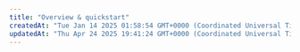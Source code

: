 ```yaml
---
title: "Overview & quickstart"
createdAt: "Tue Jan 14 2025 01:58:54 GMT+0000 (Coordinated Universal Time)"
updatedAt: "Thu Apr 24 2025 19:41:24 GMT+0000 (Coordinated Universal Time)"
---
```


<script type="application/ld+json" dangerouslySetInnerHTML={{
  __html: JSON.stringify({
    "@context": "https://schema.org",
    "@type": "HowTo",
    "name": "How to Get Started with Vast.ai CLI",
    "description": "A quickstart guide to installing and using the Vast.ai Python CLI for managing GPU instances.",
    "step": [
      {
        "@type": "HowToStep",
        "name": "Install the CLI",
        "text": "Install the latest stable PyPI release with: pip install vastai. Alternatively, get the very latest version directly from github with: wget https://raw.githubusercontent.com/vast-ai/vast-python/master/vast.py -O vast; chmod +x vast;"
      },
      {
        "@type": "HowToStep",
        "name": "Set Your API Key",
        "text": "Login to the vast.ai website and get an api-key from https://cloud.vast.ai/cli/. Copy the command under the heading Login / Set API Key and run it. The command will be something like: vastai set api-key xxxxxxxxxxxxxxxxxxxxxxxxxxxxxxxxxxxxxxx. The set api-key command saves your api-key in a hidden file in your home directory. Do not share your api-keys with anyone."
      },
      {
        "@type": "HowToStep",
        "name": "Search for GPU Instances",
        "text": "Use vastai search offers to find machines for rent. You can filter results with parameters like: vastai search offers 'compute_cap >= 800' or vastai search offers 'reliability > 0.99 num_gpus>=4' -o 'num_gpus-'. The search command supports all of the filters and sort options that the website GUI uses."
      },
      {
        "@type": "HowToStep",
        "name": "Create an Instance",
        "text": "Create instances using the create instance command referencing an instance type ID returned from search offers. For example: vastai create instance 2459368 --image vastai/tensorflow --disk 32 --ssh --direct. Once created, the instance must first pull the image if not cached, then boots and transitions to the running state."
      },
      {
        "@type": "HowToStep",
        "name": "Manage Your Instances",
        "text": "Use vastai show instances to view your instances. Use vastai start instance and vastai stop instance to control them. Stop an instance to avoid GPU charges while maintaining storage. Use vastai copy to move data between instances or cloud storage. When done, use vastai destroy instance to avoid ongoing storage charges."
      }
    ]
  })
}} />

We provide a python CLI (open-source) for managing Vast.ai resources from the command line.  You can use the --explain option with any CLI command to see the underlying API calls if needed.

## PyPI Install

You can install the latest stable PyPI release with:

```text Text
pip install vastai
```

## Github

Alternatively you can get the very latest version directly from github:

```text Text
wget https://raw.githubusercontent.com/vast-ai/vast-python/master/vast.py -O vast; chmod +x vast;
```

This repository contains the open source python command line interface for vast.ai.
This CLI has all of the functionality of the vast.ai website GUI and uses the same underlying REST API.
The CLI is self-contained in the single script file `vast.py`.

## Quickstart

In order to authenticate most commands you will need to first login to the vast.ai website and get an api-key. Go to https://cloud.vast.ai/cli/. Copy the command under the heading "Login / Set API Key" and run it. The command will be something like:

`vastai set api-key xxxxxxxxxxxxxxxxxxxxxxxxxxxxxxxxxxxxxxx`

where the `xxxx...` is a unique api-key (a long hexadecimal number).
Note that if the script is named "vast" in this command on the website and your installed script is named "vast.py" you will need to change the name of the script in the command you run.
The `set api-key` command saves your api-key in a hidden file in your home directory.
Do not share your api-keys with anyone as they authenticate commands from your account.
Your default main key allows full access to all commands without limitations. To create restricted keys, use the `create api-key` command (see [CLI commands](/cli/commands#create-api-key)) with the permission JSON structure described in the [permissions documentation](/api-reference/permissions-and-authorization).

## Usage

For the most up to date help, use 'vast.py --help'. You can then get a list of the available commands. Each command also typically has help documentation:

```text Text
vastai --help
```

Here's how to search for available machines to rent:

```text Text
vastai search offers --help
```

There are many parameters that can be used to filter the results. The search command supports all of the filters and sort options that the website GUI uses.
To find GPU instances with compute capability 8.0 or higher:

```text Text
vastai search offers 'compute_cap >= 800 '
```

To find instances with a reliability score \>= 0.99 and at least 4 gpus, ordering by num of gpus descending:

```text Text
vastai search offers 'reliability > 0.99 num_gpus>=4' -o 'num_gpus-'
```

The output of this command at the time of this writing is

```text Text
ID       CUDA  Num  Model        PCIE_BW  vCPUs     RAM  Storage  $/hr     DLPerf  DLP/$  Nvidia Driver Version  Net_up  Net_down  R      Max_Days  machine_id
1596177  11.4  10x  GTX_1080     5.5      48.0    257.9  4628     2.0000   73.0    36.5   470.63.01              653.3   854.5     99.5   -         638
2459430  11.5   8x  RTX_A5000    9.1      128.0   515.8  3094     4.0000   209.4   52.3   495.46                 1844.2  2669.6    99.7   12.0      4384
2459380  11.4   8x  RTX_3070     6.3      12.0     64.0  710      1.4200   67.2    47.3   470.86                 0.0     0.0       99.8   -         4102
2456624  11.4   8x  RTX_2080_Ti  10.7     32.0    257.9  1653     2.8000   126.4   45.2   470.82.00              14.6    214.2     99.8   28.7      3047
2456622  11.4   8x  RTX_2080_Ti  10.8     32.0    128.9  1651     2.8000   127.1   45.4   470.82.00              14.9    214.7     99.1   28.7      1569
2456600  11.5   8x  RTX_2080_Ti  10.9     48.0    256.6  1704     2.4000   125.5   52.3   495.29.05              169.0   169.8     99.7   25.7      4058
2455617  11.2   8x  RTX_3090     21.7     64.0    515.8  6165     6.4000   261.1   40.8   460.67                 477.6   707.2     99.8   28.7      2980
2454397  11.2   8x  A100_SXM4    22.4     128.0  2064.1  21568    13.2000  300.1   22.7   460.106.00             708.7   1119.8    99.2   -         4762
2405590  11.4   8x  RTX_2080_Ti  11.2     48.0    257.9  1629     3.8000   125.5   33.0   470.82.00              389.4   608.8     100.0  1.8       2776
2364579  11.4   8x  A100_PCIE    18.5     128.0   515.8  4813     14.8000  278.8   18.8   470.74                 472.4   699.0     99.9   28.7      3459
2281839  11.2   8x  Tesla_V100   11.8     72.0    483.1  1171     5.6000   193.6   34.6   460.67                 493.0   697.8     100.0  28.7      2744
2281832  11.2   8x  A100_PCIE    17.7     64.0    515.9  5821     14.8000  276.7   18.7   460.91.03              478.2   655.5     99.9   28.7      2901
2452630  11.4   7x  RTX_3090     6.3      28.0     64.0  61       3.5000   165.5   47.3   470.86                 84.6    84.4      99.3   3.8       4420
2342561  11.4   7x  RTX_3090     6.1      96.0    257.6  1664     4.5500   149.2   32.8   470.82.00              476.9   671.7     99.4   1.7       4202
2237983  11.4   7x  RTX_3090     12.5     32.0    257.6  3228     3.1500   204.5   64.9   470.86                 194.4   183.8     99.1   -         4207
2459511  11.4   6x  RTX_3090     6.2      -       128.8  812      2.8200   150.2   53.2   470.94                 374.4   271.4     99.0   6.7       3129
2448342  11.5   6x  RTX_A6000    12.4     64.0    515.7  6695     3.6000   169.8   47.2   495.29.05              668.6   1082.6    99.6   -         3624
2437565  11.4   6x  RTX_3090     23.0     16.0    128.8  1676     5.4000   196.8   36.5   470.94                 34.1    131.5     99.4   -         4238
2332973  11.2   6x  RTX_3090     11.9     48.0    193.3  1671     3.3000   180.3   54.6   460.84                 582.1   737.6     99.9   25.6      3552
2459459  11.5   4x  RTX_3090     23.1     32.0    257.8  1363     2.0000   131.2   65.6   495.46                 1954.7  2725.8    99.6   12.0      3059
2459428  11.5   4x  RTX_A5000    24.6     64.0    515.8  1547     2.0000   104.9   52.4   495.46                 1844.2  2669.6    99.7   12.0      4384
2459368  11.4   4x  RTX_3090     25.3     48.0     64.2  133      1.3967   130.5   93.4   470.86                 0.0     0.0       99.4   -         4637
2458968  11.6   4x  RTX_3090     11.7     16.0    128.5  752      1.4000   79.8    57.0   510.39.01              797.8   842.7     99.9   4.0       2555
2458878  11.6   4x  RTX_3090     11.6     36.0    128.5  1531     1.4000   81.9    58.5   510.39.01              757.1   807.6     99.9   4.0       3646
2458845  11.6   4x  RTX_3090     3.1      12.0    128.5  369      1.4000   92.4    66.0   510.39.01              725.7   852.2     99.8   4.0       700
2458838  11.6   4x  RTX_3090     5.7      48.0    128.9  624      1.4000   85.3    60.9   510.39.01              574.9   731.7     99.8   4.0       2217
2454395  11.2   4x  A100_SXM4    22.9     64.0   2064.1  10784    6.6000   150.0   22.7   460.106.00             708.7   1119.8    99.2   -         4762
2452632  11.4   4x  RTX_3090     6.3      16.0     64.0  35       2.0000   123.5   61.8   470.86                 84.6    84.4      99.3   3.8       4420
2450275  11.4   4x  RTX_3080_Ti  12.5     32.0    128.7  817      1.8000   128.8   71.6   470.82.00              278.3   350.4     99.7   -         4260
2449210  11.5   4x  RTX_3090     11.2     48.0    128.9  324      2.0000   89.7    44.9   495.29.05              688.3   775.4     99.8   -         2764
2445175  11.4   4x  RTX_3090     11.9     32.0    257.6  1530     2.0000   135.4   67.7   470.86                 868.6   887.1     99.7   25.9      3055
2444916  11.4   4x  RTX_3090     11.9     16.0    128.7  1576     1.4000   131.8   94.2   470.82.00              39.4    402.3     99.9   -         3759
2437188  11.4   4x  Tesla_P100   11.7     24.0     95.2  2945     0.7200   44.8    62.2   470.82.00              10.9    76.2      99.5   0.1       3969
2437179  11.4   4x  Tesla_P100   11.7     32.0    192.1  3070     0.7200   44.8    62.3   470.82.00              11.1    66.0      99.2   0.0       4159
2431606  11.4   4x  RTX_3090     17.9     32.0    110.7  330      1.8400   134.3   73.0   470.82.01              584.6   813.4     99.7   4.4       4079
2419191  11.4   4x  RTX_2080_Ti  6.3      32.0     64.4  837      2.0000   64.7    32.4   470.63.01              40.5    205.9     99.7   -         162
2405589  11.4   4x  RTX_2080_Ti  10.8     24.0    257.9  815      1.9000   62.8    33.0   470.82.00              389.4   608.8     100.0  1.8       2776
2392087  11.4   4x  RTX_A6000    10.8     32.0    515.9  1247     1.8000   64.5    35.8   470.94                 669.9   705.4     99.1   10.9      4782
2377227  11.2   4x  RTX_3090     6.3      24.0     64.3  1638     2.0000   128.3   64.1   460.32.03              37.8    145.0     99.7   3.0       2672
2349173  11.4   4x  RTX_3090     23.2     48.0    128.7  1475     2.0000   107.4   53.7   470.86                 33.2    84.2      99.8   47.3      3949
2338635  11.4   4x  RTX_3090     23.0     32.0    128.5  3151     1.6000   108.8   68.0   470.86                 33.8    86.4      99.6   47.4      3948
2303959  11.2   4x  RTX_3090     11.7     28.0    128.8  791      2.1200   131.3   61.9   460.32.03              519.7   570.7     99.5   -         3042
2281830  11.2   4x  A100_PCIE    18.1     32.0    515.9  2910     7.4000   143.6   19.4   460.91.03              478.2   655.5     99.9   28.7      2901
2193726  11.4   4x  RTX_3090     12.4     32.0    128.8  1646     3.6000   153.9   42.8   470.82.01              33.3    137.5     99.5   -         3434
1737692  11.2   4x  RTX_3070     6.3      28.0    128.5  656      2.8000   37.5    13.4   460.91.03              452.6   703.2     99.6   -         3510
```

### Launching Instances

```text Text
vastai create instance --help
```

You create instances using the create instance command referencing an instance type ID returned from search offers.
So to create an ssh direct instance of type 2459368 (using the ID returned from the search above for 4x 3090 on machine 4637) with the vastai/tensorflow image and 32 GB of disk storage:

```text Text
vastai create instance 2459368 --image vastai/tensorflow --disk 32 --ssh --direct
```

Once an instance is created, it then must first pull the image if it is not cached.  After the image is loaded the instance boots and transititons to the running state.
You are charged for the resources you reserve.  As storage is reserved at creation, storage charges begin when the instance is created and end only when it is destroyed.
GPU charges begin when the instance transitions to the running state, and end when it is stopped or destroyed.

### Get Instance Info

```text Text
vastai show instance --help
vastai show instances --help
```

### Starting Stopping

```text Text
vastai start instance --help
vastai stop  instance --help
```

You can stop an instance to avoid GPU charges, converting it into a storage unit - storage is usually very cheap compared to GPU.
Starting an existing instance takes only a second or less whereas creating a new instance can take much longer (to pull a large docker image), so maintaining a pool of stopped instances is useful for many applications.

You can [call stop/destroy instance from inside](/documentation/instances/docker-execution-environment) the instance using a special autogenerated instance apikey, to avoid exposing your main apikey.

### Copy Data

```text Text
vastai copy --help
vastai cloud copy --help
```

You can copy data from a stopped instance to a running instance, to/from cloud storage, or to/from another machine.

### Destroy Instances

```text Text
vastai destroy instance --help
vastai destroy instances --help
```

Once you are done with an instance make sure to destroy it to avoid ongoing storage charges.